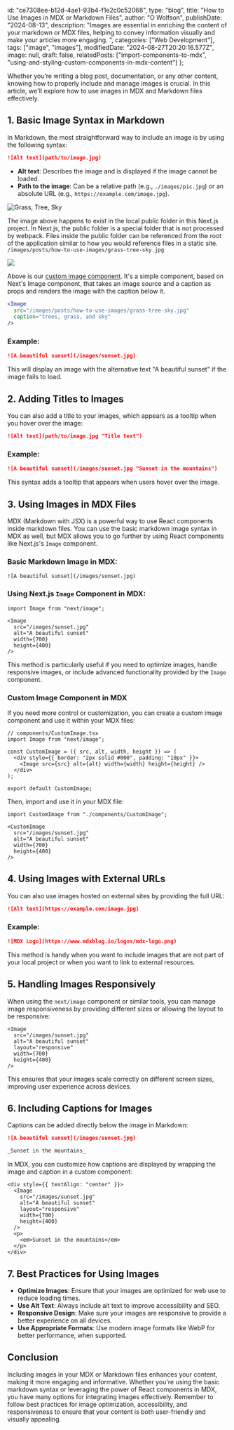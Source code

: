   id: "ce7308ee-b12d-4ae1-93b4-f1e2c0c52068",
  type: "blog",
  title: "How to Use Images in MDX or Markdown Files",
  author: "O Wolfson",
  publishDate: "2024-08-13",
  description: "Images are essential in enriching the content of your markdown or MDX files, helping to convey information visually and make your articles more engaging. ",
  categories: ["Web Development"],
  tags: ["image", "images"],
  modifiedDate: "2024-08-27T20:20:16.577Z",
  image: null,
  draft: false,
  relatedPosts: ["import-components-to-mdx", "using-and-styling-custom-components-in-mdx-content"]
};

Whether you’re writing a blog post, documentation, or any other content, knowing how to properly include and manage images is crucial. In this article, we'll explore how to use images in MDX and Markdown files effectively.

## 1. **Basic Image Syntax in Markdown**

In Markdown, the most straightforward way to include an image is by using the following syntax:

```markdown
![Alt text](path/to/image.jpg)
```

- **Alt text**: Describes the image and is displayed if the image cannot be loaded.
- **Path to the image**: Can be a relative path (e.g., `./images/pic.jpg`) or an absolute URL (e.g., `https://example.com/image.jpg`).

![Grass, Tree, Sky](/images/posts/how-to-use-images/grass-tree-sky.jpg "Grass, Tree, Sky")

The image above happens to exist in the local public folder in this Next.js project. In Next.js, the public folder is a special folder that is not processed by webpack. Files inside the public folder can be referenced from the root of the application similar to how you would reference files in a static site. `/images/posts/how-to-use-images/grass-tree-sky.jpg`

<Image
  src="/images/posts/how-to-use-images/grass-tree-sky.jpg"
  caption="trees, grass, and sky"
/>

Above is our [custom image component](https://github.com/owolfdev/mdx-blog/blob/main/components/mdx/image.tsx). It's a simple component, based on Next's Image component, that takes an image source and a caption as props and renders the image with the caption below it.

```jsx
<Image
  src="/images/posts/how-to-use-images/grass-tree-sky.jpg"
  caption="trees, grass, and sky"
/>
```

### Example:

```markdown
![A beautiful sunset](/images/sunset.jpg)
```

This will display an image with the alternative text "A beautiful sunset" if the image fails to load.

## 2. **Adding Titles to Images**

You can also add a title to your images, which appears as a tooltip when you hover over the image:

```markdown
![Alt text](path/to/image.jpg "Title text")
```

### Example:

```markdown
![A beautiful sunset](/images/sunset.jpg "Sunset in the mountains")
```

This syntax adds a tooltip that appears when users hover over the image.

## 3. **Using Images in MDX Files**

MDX (Markdown with JSX) is a powerful way to use React components inside markdown files. You can use the basic markdown image syntax in MDX as well, but MDX allows you to go further by using React components like Next.js's `Image` component.

### Basic Markdown Image in MDX:

```mdx
![A beautiful sunset](/images/sunset.jpg)
```

### Using Next.js `Image` Component in MDX:

```mdx
import Image from "next/image";

<Image
  src="/images/sunset.jpg"
  alt="A beautiful sunset"
  width={700}
  height={400}
/>
```

This method is particularly useful if you need to optimize images, handle responsive images, or include advanced functionality provided by the `Image` component.

### Custom Image Component in MDX

If you need more control or customization, you can create a custom image component and use it within your MDX files:

```tsx
// components/CustomImage.tsx
import Image from "next/image";

const CustomImage = ({ src, alt, width, height }) => (
  <div style={{ border: "2px solid #000", padding: "10px" }}>
    <Image src={src} alt={alt} width={width} height={height} />
  </div>
);

export default CustomImage;
```

Then, import and use it in your MDX file:

```mdx
import CustomImage from "./components/CustomImage";

<CustomImage
  src="/images/sunset.jpg"
  alt="A beautiful sunset"
  width={700}
  height={400}
/>
```

## 4. **Using Images with External URLs**

You can also use images hosted on external sites by providing the full URL:

```markdown
![Alt text](https://example.com/image.jpg)
```

### Example:

```markdown
![MDX Logo](https://www.mdxblog.io/logos/mdx-logo.png)
```

This method is handy when you want to include images that are not part of your local project or when you want to link to external resources.

## 5. **Handling Images Responsively**

When using the `next/image` component or similar tools, you can manage image responsiveness by providing different sizes or allowing the layout to be responsive:

```mdx
<Image
  src="/images/sunset.jpg"
  alt="A beautiful sunset"
  layout="responsive"
  width={700}
  height={400}
/>
```

This ensures that your images scale correctly on different screen sizes, improving user experience across devices.

## 6. **Including Captions for Images**

Captions can be added directly below the image in Markdown:

```markdown
![A beautiful sunset](/images/sunset.jpg)

_Sunset in the mountains_
```

In MDX, you can customize how captions are displayed by wrapping the image and caption in a custom component:

```mdx
<div style={{ textAlign: "center" }}>
  <Image
    src="/images/sunset.jpg"
    alt="A beautiful sunset"
    layout="responsive"
    width={700}
    height={400}
  />
  <p>
    <em>Sunset in the mountains</em>
  </p>
</div>
```

## 7. **Best Practices for Using Images**

- **Optimize Images**: Ensure that your images are optimized for web use to reduce loading times.
- **Use Alt Text**: Always include alt text to improve accessibility and SEO.
- **Responsive Design**: Make sure your images are responsive to provide a better experience on all devices.
- **Use Appropriate Formats**: Use modern image formats like WebP for better performance, when supported.

## Conclusion

Including images in your MDX or Markdown files enhances your content, making it more engaging and informative. Whether you're using the basic markdown syntax or leveraging the power of React components in MDX, you have many options for integrating images effectively. Remember to follow best practices for image optimization, accessibility, and responsiveness to ensure that your content is both user-friendly and visually appealing.